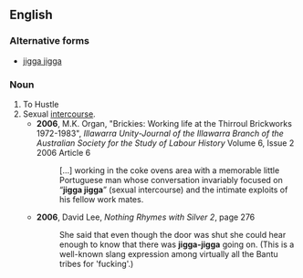 ==English==

===Alternative forms===
* [[jigga jigga]]

===Noun===
{{en-noun|-}}
# To Hustle
# Sexual [[intercourse]].
#* '''2006''', M.K. Organ, "Brickies: Working life at the Thirroul Brickworks 1972-1983", ''Illawarra Unity-Journal of the Illawarra Branch of the Australian Society for the Study of Labour History'' Volume 6, Issue 2 2006 Article 6
#*: [...] working in the coke ovens area with a memorable little Portuguese man whose conversation invariably focused on “'''jigga jigga'''” (sexual intercourse) and the intimate exploits of his fellow work mates.
#* '''2006''', David Lee, ''Nothing Rhymes with Silver 2'', page 276
#*: She said that even though the door was shut she could hear enough to know that there was '''jigga-jigga''' going on. (This is a well-known slang expression among virtually all the Bantu tribes for 'fucking'.)